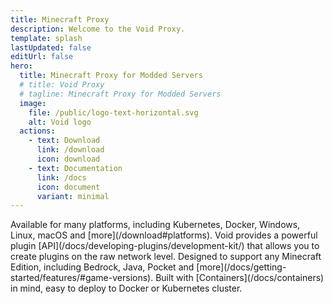 ```yaml
---
title: Minecraft Proxy
description: Welcome to the Void Proxy.
template: splash
lastUpdated: false
editUrl: false
hero:
  title: Minecraft Proxy for Modded Servers
  # title: Void Proxy
  # tagline: Minecraft Proxy for Modded Servers
  image:
    file: /public/logo-text-horizontal.svg
    alt: Void logo
  actions:
    - text: Download
      link: /download
      icon: download
    - text: Documentation
      link: /docs
      icon: document
      variant: minimal
---
```



<CardGrid stagger>
	<Card title="Cross-Platform" icon="linux">
    Available for many platforms, including Kubernetes, Docker, Windows, Linux, macOS and [more](/download#platforms).
	</Card>
	<Card title="Build Plugins" icon="pencil">
		Void provides a powerful plugin [API](/docs/developing-plugins/development-kit/) that allows you to create plugins on the raw network level.
	</Card>
	<Card title="Minecraft Editions" icon="star">
		Designed to support any Minecraft Edition, including Bedrock, Java, Pocket and [more](/docs/getting-started/features/#game-versions).
	</Card>
	<Card title="Containers" icon="seti:docker">
		Built with [Containers](/docs/containers) in mind, easy to deploy to Docker or Kubernetes cluster.
	</Card>
</CardGrid>
